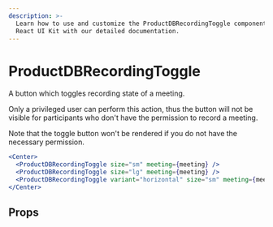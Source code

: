 ```yaml
---
description: >-
  Learn how to use and customize the ProductDBRecordingToggle component in ProductDB's
  React UI Kit with our detailed documentation.
---
```


# ProductDBRecordingToggle

A button which toggles recording state of a meeting.

Only a privileged user can perform this action,
thus the button will not be visible for participants
who don't have the permission to record a meeting.

Note that the toggle button won't be rendered if you do not have the
necessary permission.

```jsx live
<Center>
  <ProductDBRecordingToggle size="sm" meeting={meeting} />
  <ProductDBRecordingToggle size="lg" meeting={meeting} />
  <ProductDBRecordingToggle variant="horizontal" size="sm" meeting={meeting} />
</Center>
```

## Props

<PropsTable of="ProductDB-recording-toggle" />

<head>
  <title>React UI Kit ProductDBRecordingToggle</title>
</head>
